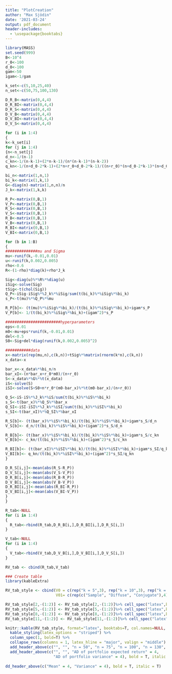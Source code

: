 ```yaml
---
title: "PlotCreation"
author: "Max Sjödin"
date: '2021-03-24'
output: pdf_document
header-includes:
  - \usepackage{booktabs}
---
```


```r
library(MASS)
set.seed(999)
B<-10^4
r_0<-100
d_0<-100
gam<-50
igam<-1/gam

k_set<-c(5,10,25,40)
n_set<-c(50,75,100,130)

D_R_B<-matrix(0,4,4)
D_R_BI<-matrix(0,4,4)
D_R_S<-matrix(0,4,4)
D_V_B<-matrix(0,4,4)
D_V_BI<-matrix(0,4,4)
D_V_S<-matrix(0,4,4)

for (i in 1:4)
{
k<-k_set[i]
for (j in 1:4)
{n<-n_set[j]
d_n<-1/(n-1)
c_kn<-1/(n-k-1)+(2*n-k-1)/(n*(n-k-1)*(n-k-2))
q_kn<-1/(n+d_0-2*k-1)+(2*n+r_0+d_0-2*k-1)/((n+r_0)*(n+d_0-2*k-1)*(n+d_0-2*k-2))

bi_n<-matrix(1,n,1)
bi_k<-matrix(1,k,1)
G<-diag(n)-matrix(1,n,n)/n
J_k<-matrix(1,k,k)

R_P<-matrix(0,B,1)
V_P<-matrix(0,B,1)
R_S<-matrix(0,B,1)
V_S<-matrix(0,B,1)
R_B<-matrix(0,B,1)
V_B<-matrix(0,B,1)
R_BI<-matrix(0,B,1)
V_BI<-matrix(0,B,1)

for (b in 1:B)
{
##############mu and Sigma
mu<-runif(k,-0.01,0.01)
u<-runif(k,0.002,0.005)
rho<-0.6
R<-(1-rho)*diag(k)+rho*J_k

Sig<-diag(u)%*%R%*%diag(u)
iSig<-solve(Sig)
tSig<-t(chol(Sig))
Q_P<-iSig-iSig%*%J_k%*%iSig/sum(t(bi_k)%*%iSig%*%bi_k)
s_P<-t(mu)%*%Q_P%*%mu

R_P[b]<- (t(mu)%*%iSig%*%bi_k)/(t(bi_k)%*%iSig%*%bi_k)+igam*s_P
V_P[b]<- 1/(t(bi_k)%*%iSig%*%bi_k)+(igam^2)*s_P 

########################hyperparameters
eps<-0.01
m0<-mu+eps*runif(k,-0.01,0.01)
del<-0.5
S0<-Sig+del*diag(runif(k,0.002,0.005)^2)

###########data
x<-matrix(rep(mu,n),c(k,n))+tSig%*%matrix(rnorm(k*n),c(k,n))
x_data<-x

bar_x<-x_data%*%bi_n/n
bar_xI<-(n*bar_x+r_0*m0)/(n+r_0)
S<-x_data%*%G%*%t(x_data)
iS<-solve(S)
iSI<-solve(S+S0+n*r_0*(m0-bar_x)%*%t(m0-bar_x)/(n+r_0))

Q_S<-iS-iS%*%J_k%*%iS/sum(t(bi_k)%*%iS%*%bi_k)
s_S<-t(bar_x)%*%Q_S%*%bar_x
Q_SI<-iSI-iSI%*%J_k%*%iSI/sum(t(bi_k)%*%iSI%*%bi_k)
s_SI<-t(bar_xI)%*%Q_SI%*%bar_xI

R_S[b]<- (t(bar_x)%*%iS%*%bi_k)/(t(bi_k)%*%iS%*%bi_k)+igam*s_S/d_n
V_S[b]<- d_n/(t(bi_k)%*%iS%*%bi_k)+(igam^2)*s_S/d_n

R_B[b]<- (t(bar_x)%*%iS%*%bi_k)/(t(bi_k)%*%iS%*%bi_k)+igam*s_S/c_kn
V_B[b]<- c_kn/(t(bi_k)%*%iS%*%bi_k)+(igam^2)*s_S/c_kn

R_BI[b]<- (t(bar_xI)%*%iSI%*%bi_k)/(t(bi_k)%*%iSI%*%bi_k)+igam*s_SI/q_kn
V_BI[b]<- q_kn/(t(bi_k)%*%iSI%*%bi_k)+(igam^2)*s_SI/q_kn
}

D_R_S[i,j]<-mean(abs(R_S-R_P))
D_V_S[i,j]<-mean(abs(V_S-V_P))
D_R_B[i,j]<-mean(abs(R_B-R_P))
D_V_B[i,j]<-mean(abs(V_B-V_P))
D_R_BI[i,j]<-mean(abs(R_BI-R_P))
D_V_BI[i,j]<-mean(abs(V_BI-V_P))
}
}

R_tab<-NULL
for (i in 1:4)
{
  R_tab<-rbind(R_tab,D_R_B[i,],D_R_BI[i,],D_R_S[i,])  
}

V_tab<-NULL
for (i in 1:4)
{
  V_tab<-rbind(V_tab,D_V_B[i,],D_V_BI[i,],D_V_S[i,])  
}

RV_tab <- cbind(R_tab,V_tab)

```

```r
### Create table
library(kableExtra)

RV_tab_style <- cbind(V0 = c(rep("k = 5",3), rep("k = 10",3), rep("k = 25",3), rep("k = 40",3)), 
                      V01= c(rep(c("Sample", "Diffuse", "Conjugate"),4)), RV_tab)

RV_tab_style[2,-(1:2)] <- RV_tab_style[2,-(1:2)]%>% cell_spec("latex",bold = T)
RV_tab_style[5,-(1:2)] <- RV_tab_style[5,-(1:2)]%>% cell_spec("latex",bold = T)
RV_tab_style[8,-(1:2)] <- RV_tab_style[8,-(1:2)]%>% cell_spec("latex",bold = T)
RV_tab_style[11,-(1:2)] <- RV_tab_style[11,-(1:2)]%>% cell_spec("latex",bold = T)

knitr::kable(RV_tab_style, format="latex", booktabs=T, col.names=NULL, digits=4, escape=F) %>%
  kable_styling(latex_options = "striped") %>%
  column_spec(1, bold=T) %>%
  collapse_rows(columns = 1, latex_hline = "major", valign = "middle") %>% 
  add_header_above(c("", "", "n = 50", "n = 75", "n = 100", "n = 130", "n = 50", "n = 75", "n = 100", "n = 130")) %>%
  add_header_above(c("", "", "AD of portfolio expected return" = 4, 
                     "AD of portfolio variance" = 4), bold = T, italic = T)
  
dd_header_above(c("Mean" = 4, "Variance" = 4), bold = T, italic = T) 

```